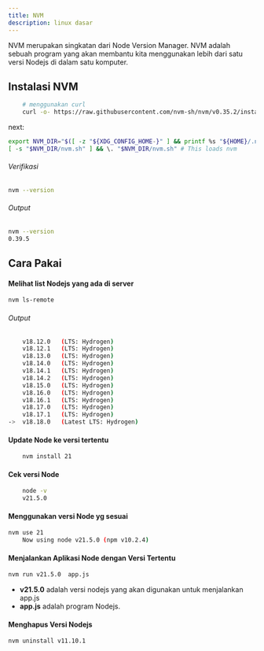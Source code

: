 ```yaml
---
title: NVM
description: linux dasar
---
```



NVM merupakan singkatan dari Node Version Manager. NVM adalah sebuah program yang akan membantu kita menggunakan lebih dari satu versi Nodejs di dalam satu komputer.

## Instalasi NVM

```sh
    # menggunakan curl
    curl -o- https://raw.githubusercontent.com/nvm-sh/nvm/v0.35.2/install.sh | bash
```

next:

<Tabs>

```sh
export NVM_DIR="$([ -z "${XDG_CONFIG_HOME-}" ] && printf %s "${HOME}/.nvm" || printf %s "${XDG_CONFIG_HOME}/nvm")"
[ -s "$NVM_DIR/nvm.sh" ] && \. "$NVM_DIR/nvm.sh" # This loads nvm
```
</Tabs>





###### Verifikasi

```sh
nvm --version
```

###### Output

```sh
nvm --version
0.39.5
```

## Cara Pakai

#### Melihat list Nodejs yang ada di server

```sh
nvm ls-remote
```

###### Output

```sh
    v18.12.0   (LTS: Hydrogen)
    v18.12.1   (LTS: Hydrogen)
    v18.13.0   (LTS: Hydrogen)
    v18.14.0   (LTS: Hydrogen)
    v18.14.1   (LTS: Hydrogen)
    v18.14.2   (LTS: Hydrogen)
    v18.15.0   (LTS: Hydrogen)
    v18.16.0   (LTS: Hydrogen)
    v18.16.1   (LTS: Hydrogen)
    v18.17.0   (LTS: Hydrogen)
    v18.17.1   (LTS: Hydrogen)
->  v18.18.0   (Latest LTS: Hydrogen)
```

#### Update Node ke versi tertentu

```sh
    nvm install 21

```

#### Cek versi Node

```sh
    node -v
    v21.5.0
```


#### Menggunakan versi Node yg sesuai

```sh
nvm use 21
    Now using node v21.5.0 (npm v10.2.4)
```

#### Menjalankan Aplikasi Node dengan Versi Tertentu

```sh
nvm run v21.5.0  app.js
```

- **v21.5.0** adalah versi nodejs yang akan digunakan untuk menjalankan app.js
- **app.js** adalah program Nodejs.


#### Menghapus Versi Nodejs
```sh
nvm uninstall v11.10.1
```

